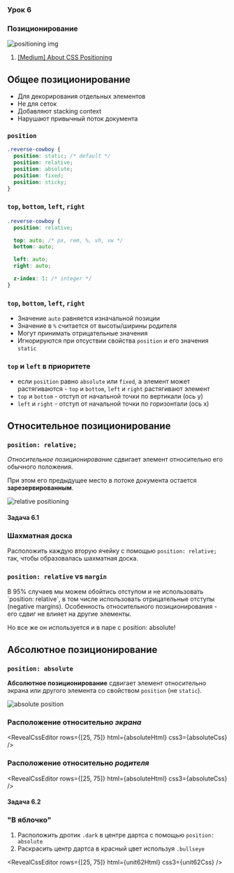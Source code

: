 
<section
  data-background={background}
  data-background-size="cover"
  data-background-position="top left"
  data-background-opacity={0.1}
>
<section>

### Урок 6

# Позиционирование

![positioning img](./images/positioning.png)

</section>
<section>

1. [[Medium] About CSS Positioning](https://medium.com/@demayous1/about-css-positioning-7a913dc7425a)


</section>
</section>
<section>
<section>

## Общее позиционирование

</section>
<section>

- Для декорирования отдельных элементов
- Не для сеток
- Добавляют stacking context
- Нарушают привычный поток документа

</section>
<section>

### `position`

```css
.reverse-cowboy {
  position: static; /* default */
  position: relative;
  position: absolute;
  position: fixed;
  position: sticky;
}
```

</section>
<section>

### `top`, `bottom`, `left`, `right`

```css
.reverse-cowboy {
  position: relative;

  top: auto; /* px, rem, %, vh, vw */
  bottom: auto;

  left: auto;
  right: auto;

  z-index: 1: /* integer */
}
```

</section>
<section>

### `top`, `bottom`, `left`, `right`

- Значение `auto` равняется изначальной позиции
- Значение в `%` считается от высоты/ширины родителя
- Могут принимать отрицательные значения
- Игнорируются при отсуствии свойства `position` и его значения `static`

</section>
<section>

### `top` и `left` в приоритете

- если `position` равно `absolute` или `fixed`, а элемент может растягиваются - `top` и `bottom`, 
  `left` и `right` растягивают элемент 
- `top` и `bottom` - отступ от начальной точки по вертикали (ось y)
- `left` и `right` - отступ от начальной точки по горизонтали (ось x)

</section>
</section>
<section>
<section>

## Относительное позиционирование
### `position: relative;`

</section>
<section>

*Относительное позиционирование* сдвигает элемент относительно его обычного положения.

При этом его предыдущее место в потоке документа остается **зарезервированным**.

</section>
<section>

![relative positioning](./images/relative.png)

</section>
<section>

<RevealCssEditor css3={relativeCss} html={relativeHtml} />

</section>
<section id="unit-relative">

#### Задача 6.1

### Шахматная доска

Расположить каждую вторую ячейку с помощью `position: relative;` так, чтобы образовалась шахматная доска.

</section>
<section>

<RevealCssEditor html={unit61Html} css3={unit61Css} />

</section>
<section>

### `position: relative` vs `margin`

<div class="r-stack">

<p class="fragment fade-out" data-fragment-index={1}> В 95% случаев мы можем обойтись отступом и не использовать `position: relative`, в том числе использовать
отрицательные отступы (negative margins). Особенность относительного позиционирования - его сдвиг не влияет 
на другие элементы. </p>
<p class="fragment fade-in-then-out" data-fragment-index={1}>
  Но все же он используется и в паре с <inlineCode>position: absolute</inlineCode>!
  <audio data-autoplay src="/sounds/surprise-motherfucker.mp3" />  
</p>

</div>

</section>
</section>
<section>
<section>

## Абсолютное позиционирование
### `position: absolute`

</section>
<section>

**Абсолютное позиционирование** сдвигает элемент относительно экрана или другого элемента со свойством
`position` (не `static`).

</section>
<section>

<ImgContainer>

![absolute position](images/position-absolute.png)

</ImgContainer>

</section>
<section>

### Расположение относительно *экрана*

<RevealCssEditor rows={[25, 75]} html={absoluteHtml} css3={absoluteCss} />

</section>
<section>

### Расположение относительно *родителя*

<RevealCssEditor rows={[25, 75]} html={absoluteHtml} css3={absoluteCss} />

</section>
<section id="unit-absolute">

#### Задача 6.2

### "В яблочко"

1. Расположить дротик `.dark` в центре дартса c помощью `position: absolute`
2. Раскрасить центр дартса в красный цвет используя `.bullseye` 

</section>
<section>

<RevealCssEditor rows={[25, 75]} html={unit62Html} css3={unit62Css} />

</section>
</section>